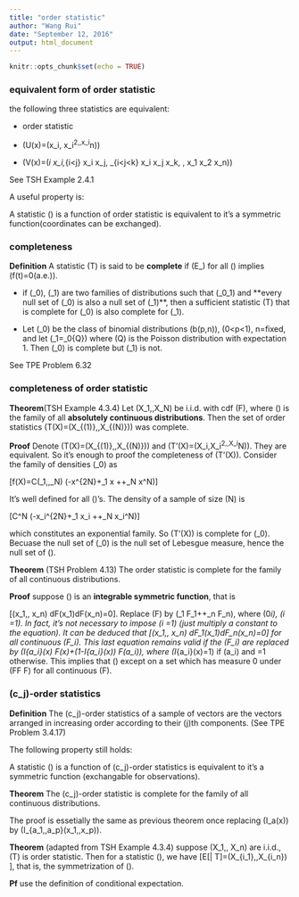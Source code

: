 ```yaml
---
title: "order statistic"
author: "Wang Rui"
date: "September 12, 2016"
output: html_document
---
```


```r
knitr::opts_chunk$set(echo = TRUE)
```

### equivalent form of order statistic

the following three statistics are equivalent:

- order statistic

- \(U(x)=(\sum x_i, \sum x_i^2,\ldots,\sum x_i^n)\)

- \(V(x)=(\sum_i x_i,\sum_{i<j} x_i x_j, \sum_{i<j<k} x_i x_j x_k, \ldots, x_1 x_2 \cdots x_n)\)

See TSH Example 2.4.1

A useful property is:

A statistic \(\phi\) is a function of order statistic is equivalent to it's a symmetric function(coordinates can be exchanged).

### completeness

**Definition** A statistic \(T\) is said to be **complete** if \(E_\theta [f(T)]=0\) for all \(\theta\in \Omega\) implies \(f(t)=0(a.e.\mathcal{P})\).

- if \(\mathcal{P}_0\), \(\mathcal{P}_1\) are two families of distributions such that \(\mathcal{P}_0\subset \mathcal{P}_1\) and **every null set of \(\mathcal{P}_0\) is also a null set of \(\mathcal{P}_1\)**, then a sufficient statistic \(T\) that is complete for \(\mathcal{P}_0\) is also complete for \(\mathcal{P}_1\).

- Let \(\mathcal{P}_0\) be the class of binomial distributions \(b(p,n)\), \(0<p<1\), n=fixed, and let \(\mathcal{P}_1=\mathcal{P}_0\cup \{Q\}\) where \(Q\) is the Poisson distribution with expectation 1. Then \(\mathcal{P}_0\) is complete but \(\mathcal{P}_1\) is not.

See TPE Problem 6.32

### completeness of order statistic

**Theorem**(TSH Example 4.3.4) Let \(X_1,\ldots,X_N\) be i.i.d. with cdf \(F\in\mathcal{F}\), where \(\mathcal{F}\) is the family of all **absolutely continuous distributions**. Then the set of order statistics \(T(X)=(X_{(1)},\ldots,X_{(N)})\) was complete.

**Proof** Denote \(T(X)=(X_{(1)},\ldots,X_{(N)})\) and \(T'(X)=(\sum X_i,\sum X_i^2,\ldots,\sum X_i^N)\). They are equivalent. So it's enough to proof the completeness of \(T'(X)\). Consider the family of densities \(\mathcal{F}_0\subset \mathcal{F}\) as

\[f(X)=C(\theta_1,\ldots,\theta_N) \exp (-x^{2N}+\theta_1 x +\cdots +\theta_N x^N)\]

It's well defined for all \(\theta\)'s. The density of a sample of size \(N\) is

\[C^N \exp (-\sum x_i^{2N}+\theta_1 \sum x_i +\cdots +\theta_N \sum x_i^N)\]

which constitutes an exponential family. So \(T'(X)\) is complete for \(\mathcal{F}_0\). Becuase the null set of \(\mathcal{F}_0\) is the null set of Lebesgue measure, hence the null set of \(\mathcal{F}\).

**Theorem** (TSH Problem 4.13) The order statistic is complete for the family of all continuous distributions.

**Proof** suppose \(\phi\) is an **integrable symmetric function**, that is

\[\int \phi (x_1,\ldots, x_n) dF(x_1)\ldots dF(x_n)=0\].
Replace \(F\) by \(\alpha_1 F_1+\cdots+\alpha_n F_n\), where \(0\leq \alpha_i\leq 1\), \(\sum \alpha_i =1\).
In fact, it's not necessary to impose \(\sum \alpha_i =1\) (just multiply a constant to the equation).
It can be deduced that \[\int \phi (x_1,\ldots, x_n) dF_1(x_1)\ldots dF_n(x_n)=0\] for all continuous \(F_i\).
This last equation remains valid if the \(F_i\) are replaced by \(I_{a_i}(x) F(x)+(1-I_{a_i}(x)) F(a_i)\), where \(I_{a_i}(x)=1\) if \(\leq a_i\) and =1 otherwise.
This implies that \(\phi=0\) except on a set which has measure 0 under \(F\times F \ldots \times F\) for all continuous \(F\).


### \(c_j\)-order statistics

**Definition** The \(c_j\)-order statistics of a sample of vectors are the vectors arranged in increasing order according to their \(j\)th components. (See TPE Problem 3.4.17)

The following property still holds:

A statistic \(\phi\) is a function of \(c_j\)-order statistics is equivalent to it's a symmetric function (exchangable for observations).


**Theorem** The \(c_j\)-order statistic is complete for the family of all continuous distributions.

The proof is essetially the same as previous theorem once replacing \(I_a(x)\) by \(I_{a_1,\ldots,a_p}(x_1,\ldots,x_p)\).

**Theorem** (adapted from TSH Example 4.3.4) suppose \(X_1,\ldots, X_n\) are i.i.d., \(T\) is order statistic. Then for a statistic \(\delta\), we have 
\[E[\delta| T]=\frac{1}{n!}\sum \delta(X_{i_1},\ldots,X_{i_n}) \],
that is, the symmetrization of \(\delta\).

**Pf** use the definition of conditional expectation.

